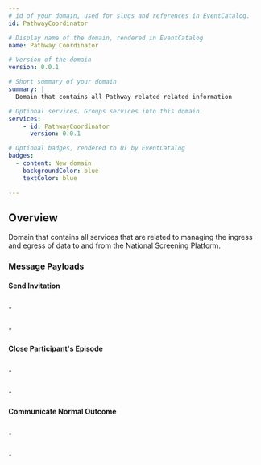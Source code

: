 ```yaml
---
# id of your domain, used for slugs and references in EventCatalog.
id: PathwayCoordinator

# Display name of the domain, rendered in EventCatalog
name: Pathway Coordinator

# Version of the domain
version: 0.0.1

# Short summary of your domain
summary: |
  Domain that contains all Pathway related related information

# Optional services. Groups services into this domain.
services:
    - id: PathwayCoordinator
      version: 0.0.1

# Optional badges, rendered to UI by EventCatalog
badges:
  - content: New domain
    backgroundColor: blue
    textColor: blue

---
```


## Overview

Domain that contains all services that are related to managing the ingress and egress of data to and from the National Screening Platform.

### Message Payloads 

#### Send Invitation
```

"


"
```

#### Close Participant's Episode

```

"


"
```

#### Communicate Normal Outcome

```

"


"
```
<NodeGraph />